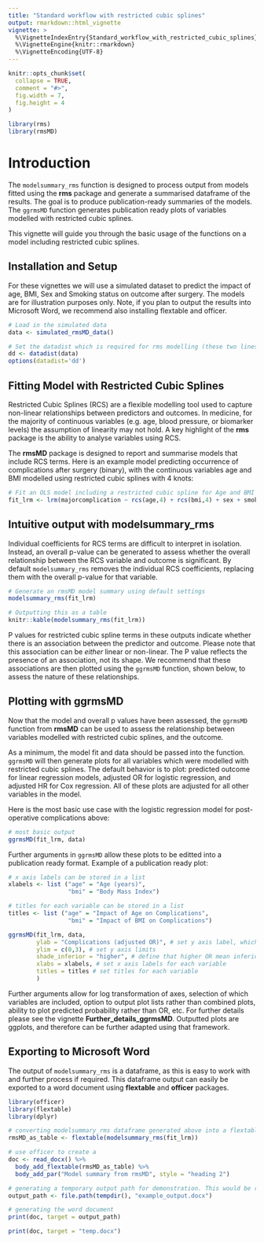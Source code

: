 ```yaml
---
title: "Standard workflow with restricted cubic splines"
output: rmarkdown::html_vignette
vignette: >
  %\VignetteIndexEntry{Standard_workflow_with_restricted_cubic_splines}
  %\VignetteEngine{knitr::rmarkdown}
  %\VignetteEncoding{UTF-8}
---
```


```r
knitr::opts_chunk$set(
  collapse = TRUE,
  comment = "#>",
  fig.width = 7,
  fig.height = 4
)
```

```r
library(rms)
library(rmsMD)
```

# Introduction

The `modelsummary_rms` function is designed to process output from models fitted using the **rms** package and generate a summarised dataframe of the results. The goal is to produce publication-ready summaries of the models. The `ggrmsMD` function generates publication ready plots of variables modelled with restricted cubic splines.

This vignette will guide you through the basic usage of the functions on a model including restricted cubic splines.

## Installation and Setup

For these vignettes we will use a simulated dataset to predict the impact of age, BMI, Sex and Smoking status on outcome after surgery. The models are for illustration purposes only. Note, if you plan to output the results into Microsoft Word, we recommend also installing flextable and officer.

```r
# Load in the simulated data
data <- simulated_rmsMD_data()

# Set the datadist which is required for rms modelling (these two lines are standard)
dd <- datadist(data)    
options(datadist='dd') 
```

## Fitting Model with Restricted Cubic Splines

Restricted Cubic Splines (RCS) are a flexible modelling tool used to capture non-linear relationships between predictors and outcomes. In medicine, for the majority of continuous variables (e.g. age, blood pressure, or biomarker levels) the assumption of linearity may not hold. A key highlight of the **rms** package is the ability to analyse variables using RCS.

The **rmsMD** package is designed to report and summarise models that include RCS terms. Here is an example model predicting occurrence of complications after surgery (binary), with the continuous variables age and BMI modelled using restricted cubic splines with 4 knots:

```r
# Fit an OLS model including a restricted cubic spline for Age and BMI (with 4 knots)
fit_lrm <- lrm(majorcomplication ~ rcs(age,4) + rcs(bmi,4) + sex + smoking, data = data)
```

## Intuitive output with modelsummary_rms

Individual coefficients for RCS terms are difficult to interpret in isolation. Instead, an overall p-value can be generated to assess whether the overall relationship between the RCS variable and outcome is significant. By default `modelsummary_rms` removes the individual RCS coefficients, replacing them with the overall p-value for that variable. 

```r
# Generate an rmsMD model summary using default settings
modelsummary_rms(fit_lrm)
```


```r
# Outputting this as a table
knitr::kable(modelsummary_rms(fit_lrm))
```

P values for restricted cubic spline terms in these outputs indicate whether there is an association between the predictor and outcome. Please note that this association can be *either* linear or non-linear. The P value reflects the presence of an association, not its shape. We recommend that these associations are then plotted using the `ggrmsMD` function, shown below, to assess the nature of these relationships.

## Plotting with ggrmsMD

Now that the model and overall p values have been assessed, the `ggrmsMD` function from **rmsMD** can be used to assess the relationship between variables modelled with restricted cubic splines, and the outcome.

As a minimum, the model fit and data should be passed into the function. `ggrmsMD` will then generate plots for all variables which were modelled with restricted cubic splines. The default behavior is to plot: predicted outcome for linear regression models, adjusted OR for logistic regression, and adjusted HR for Cox regression. All of these plots are adjusted for all other variables in the model.

Here is the most basic use case with the logistic regression model for post-operative complications above:

```r
# most basic output
ggrmsMD(fit_lrm, data)
```

Further arguments in `ggrmsMD` allow these plots to be editted into a publication ready format. Example of a publication ready plot:

```r
# x axis labels can be stored in a list
xlabels <- list ("age" = "Age (years)",
                 "bmi" = "Body Mass Index")

# titles for each variable can be stored in a list
titles <- list ("age" = "Impact of Age on Complications",
                 "bmi" = "Impact of BMI on Complications")

ggrmsMD(fit_lrm, data,
        ylab = "Complications (adjusted OR)", # set y axis label, which applies to all plots
        ylim = c(0,3), # set y axis limits
        shade_inferior = "higher", # define that higher OR mean inferior outcome to add red shading
        xlabs = xlabels, # set x axis labels for each variable
        titles = titles # set titles for each variable
        )
```

Further arguments allow for log transformation of axes, selection of which variables are included, option to output plot lists rather than combined plots, ability to plot predicted probability rather than OR, etc. For further details please see the vignette **Further_details_ggrmsMD**. Outputted plots are ggplots, and therefore can be further adapted using that framework. 

## Exporting to Microsoft Word

The output of `modelsummary_rms` is a dataframe, as this is easy to work with and further process if required. This dataframe output can easily be exported to a word document using **flextable** and **officer** packages.

```r
library(officer)
library(flextable)
library(dplyr)

# converting modelsummary_rms dataframe generated above into a flextable
rmsMD_as_table <- flextable(modelsummary_rms(fit_lrm))

# use officer to create a 
doc <- read_docx() %>% 
  body_add_flextable(rmsMD_as_table) %>%
  body_add_par("Model summary from rmsMD", style = "heading 2")

# generating a temporary output path for demonstration. This would be replaced by the file path where the word document will be generated
output_path <- file.path(tempdir(), "example_output.docx")

# generating the word document
print(doc, target = output_path)

print(doc, target = "temp.docx")
```
